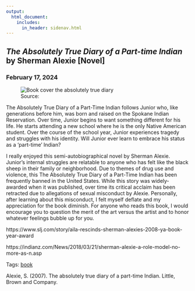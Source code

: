 ```yaml
---
output: 
  html_document:
    includes:
      in_header: sidenav.html
---
```


<!-- Page content -->
<div class="main">
<div class="card">
# <em> The Absolutely True Diary of a Part-time Indian </em> by Sherman Alexie [Novel]
### February 17, 2024

<figure>
<img class="cover" src="./media/cover-absolutely_true_diary.jpg" alt="Book cover the absolutely true diary">
<figcaption> Source: </figcaption>
</figure>

The Absolutely True Diary of a Part-Time Indian follows Junior who, like generations before him, was born and raised on the Spokane Indian Reservation. Over time, Junior begins to want something different for his life. He starts attending a new school where he is the only Native American student. Over the course of the school year, Junior experiences tragedy and struggles with his identity. Will Junior ever learn to embrace his status as a ‘part-time’ Indian?

I really enjoyed this semi-autobiographical novel by Sherman Alexie. Junior’s internal struggles are relatable to anyone who has felt like the black sheep in their family or neighborhood. Due to themes of drug use and violence, this The Absolutely True Diary of a Part-Time Indian has been frequently banned in the United States. While this story was widely-awarded when it was published, over time its critical acclaim has been retracted due to allegations of sexual misconduct by Alexie. Personally, after learning about this misconduct, I felt myself deflate and my appreciation for the book diminish. For anyone who reads this book, I would encourage you to question the merit of the art versus the artist and to honor whatever feelings bubble up for you.

https://www.slj.com/story/aila-rescinds-sherman-alexies-2008-ya-book-year-award

https://indianz.com/News/2018/03/21/sherman-alexie-a-role-model-no-more-as-n.asp

Tags: <a href="tags-book.html">book</a> 

Alexie, S. (2007). The absolutely true diary of a part-time Indian. Little, Brown and Company.

</div>
</div>
